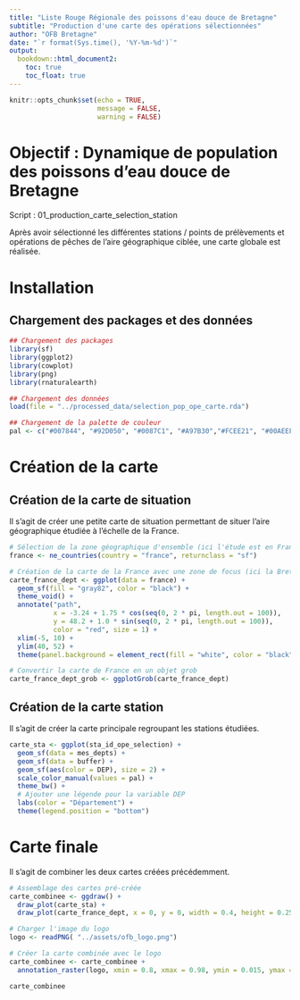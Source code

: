 ```yaml
---
title: "Liste Rouge Régionale des poissons d'eau douce de Bretagne"
subtitle: "Production d'une carte des opérations sélectionnées"
author: "OFB Bretagne"
date: "`r format(Sys.time(), '%Y-%m-%d')`"
output:
  bookdown::html_document2:
    toc: true
    toc_float: true
---
```



```r
knitr::opts_chunk$set(echo = TRUE,
                      message = FALSE,
                      warning = FALSE)
```

# Objectif : Dynamique de population des poissons d'eau douce de Bretagne 

Script : 01_production_carte_selection_station

Après avoir sélectionné les différentes stations / points de prélèvements et opérations de pêches de l'aire géographique ciblée, une carte globale est réalisée.  


# Installation 

## Chargement des packages et des données 

```r
## Chargement des packages 
library(sf)
library(ggplot2)
library(cowplot)
library(png)
library(rnaturalearth)
```

```r
## Chargement des données 
load(file = "../processed_data/selection_pop_ope_carte.rda")

## Chargement de la palette de couleur 
pal <- c("#007844", "#92D050", "#0087C1", "#A97B30","#FCEE21", "#00AEEF", "#1D1D1B", "#B9D9EB")
```



# Création de la carte 

## Création de la carte de situation

Il s'agit de créer une petite carte de situation permettant de situer l'aire géographique étudiée à l'échelle de la France. 

```r
# Sélection de la zone géographique d'ensemble (ici l'étude est en France)
france <- ne_countries(country = "france", returnclass = "sf")

# Création de la carte de la France avec une zone de focus (ici la Bretagne)
carte_france_dept <- ggplot(data = france) + 
  geom_sf(fill = "gray82", color = "black") +
  theme_void() +
  annotate("path",
           x = -3.24 + 1.75 * cos(seq(0, 2 * pi, length.out = 100)),
           y = 48.2 + 1.0 * sin(seq(0, 2 * pi, length.out = 100)),
           color = "red", size = 1) +
  xlim(-5, 10) +
  ylim(40, 52) +
  theme(panel.background = element_rect(fill = "white", color = "black"))

```

```r
# Convertir la carte de France en un objet grob 
carte_france_dept_grob <- ggplotGrob(carte_france_dept)
```

## Création de la carte station

Il s'agit de créer la carte principale regroupant les stations étudiées. 

```r
carte_sta <- ggplot(sta_id_ope_selection) +
  geom_sf(data = mes_depts) +
  geom_sf(data = buffer) +
  geom_sf(aes(color = DEP), size = 2) +
  scale_color_manual(values = pal) +
  theme_bw() +
  # Ajouter une légende pour la variable DEP
  labs(color = "Département") +
  theme(legend.position = "bottom")

```



# Carte finale

Il s'agit de combiner les deux cartes créées précédemment. 

```r

# Assemblage des cartes pré-créée
carte_combinee <- ggdraw() +
  draw_plot(carte_sta) +
  draw_plot(carte_france_dept, x = 0, y = 0, width = 0.4, height = 0.25, hjust = 0.05, vjust = -0.75)

# Charger l'image du logo
logo <- readPNG( "../assets/ofb_logo.png")

# Créer la carte combinée avec le logo
carte_combinee <- carte_combinee + 
  annotation_raster(logo, xmin = 0.8, xmax = 0.98, ymin = 0.015, ymax = 0.13)

carte_combinee
```




